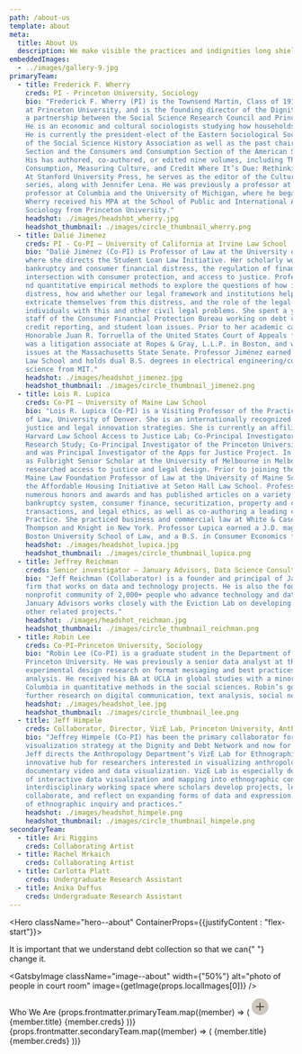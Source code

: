 ```yaml
---
path: /about-us
template: about
meta:
  title: About Us
  description: We make visible the practices and indignities long shielded from the light.
embeddedImages:
  - ../images/gallery-9.jpg
primaryTeam:
  - title: Frederick F. Wherry
    creds: PI - Princeton University, Sociology
    bio: "Frederick F. Wherry (PI) is the Townsend Martin, Class of 1917 Professor of Sociology 
    at Princeton University, and is the founding director of the Dignity and Debt Network, 
    a partnership between the Social Science Research Council and Princeton University. 
    He is an economic and cultural sociologists studying how households experience and navigate debt. 
    He is currently the president-elect of the Eastern Sociological Society and the past president 
    of the Social Science History Association as well as the past chair of the Economic Sociology 
    Section and the Consumers and Consumption Section of the American Sociological Association. 
    His has authored, co-authored, or edited nine volumes, including The Oxford Handbook of 
    Consumption, Measuring Culture, and Credit Where It’s Due: Rethinking Financial Citizenship. 
    At Stanford University Press, he serves as the editor of the Culture and Economic Life book 
    series, along with Jennifer Lena. He was previously a professor at Yale and an associate 
    professor at Columbia and the University of Michigan, where he began his career. Professor 
    Wherry received his MPA at the School of Public and International Affairs and his PhD in 
    Sociology from Princeton University."
    headshot: ./images/headshot_wherry.jpg
    headshot_thumbnail: ./images/circle_thumbnail_wherry.png
  - title: Dalié Jimenez
    creds: PI - Co-PI – University of California at Irvine Law School
    bio: "Dalié Jiménez (Co-PI) is Professor of Law at the University of California at Irvine, 
    where she directs the Student Loan Law Initiative. Her scholarly work focuses on contracts, 
    bankruptcy and consumer financial distress, the regulation of financial products and its 
    intersection with consumer protection, and access to justice. Professor Jiménez uses qualitative 
    nd quantitative empirical methods to explore the questions of how individuals cope with financial 
    distress, how and whether our legal framework and institutions help or hinder individuals 
    extricate themselves from this distress, and the role of the legal profession in helping 
    individuals with this and other civil legal problems. She spent a year as part of the founding 
    staff of the Consumer Financial Protection Bureau working on debt collection, debt relief, 
    credit reporting, and student loan issues. Prior to her academic career, she clerked for the 
    Honorable Juan R. Torruella of the United States Court of Appeals for the First Circuit, 
    was a litigation associate at Ropes & Gray, L.L.P. in Boston, and worked on consumer protection 
    issues at the Massachusetts State Senate. Professor Jiménez earned a J.D. cum laude from Harvard 
    Law School and holds dual B.S. degrees in electrical engineering/computer science and political 
    science from MIT."
    headshot: ./images/headshot_jimenez.jpg
    headshot_thumbnail: ./images/circle_thumbnail_jimenez.png
  - title: Lois R. Lupica
    creds: Co-PI – University of Maine Law School
    bio: "Lois R. Lupica (Co-PI) is a Visiting Professor of the Practice of Law at the Sturm College 
    of Law, University of Denver. She is an internationally recognized expert in access to civil 
    justice and legal innovation strategies. She is currently an affiliated faculty member at the 
    Harvard Law School Access to Justice Lab; Co-Principal Investigator of the Financial Distress 
    Research Study; Co-Principal Investigator of the Princeton University Debt Collection Lab; 
    and was Principal Investigator of the Apps for Justice Project. In 2019 Professor Lupica served 
    as Fulbright Senior Scholar at the University of Melbourne in Melbourne, Australia, where she 
    researched access to justice and legal design. Prior to joining the law school, she was the 
    Maine Law Foundation Professor of Law at the University of Maine School of Law and Director of 
    the Affordable Housing Initiative at Seton Hall Law School. Professor Lupica is the recipient of 
    numerous honors and awards and has published articles on a variety of topics including the 
    bankruptcy system, consumer finance, securitization, property and contract theory, secured 
    transactions, and legal ethics, as well as co-authoring a leading casebook on Bankruptcy Law & 
    Practice. She practiced business and commercial law at White & Case, Arnold & Porter and 
    Thompson and Knight in New York. Professor Lupica earned a J.D. magna cum laude from 
    Boston University School of Law, and a B.S. in Consumer Economics from Cornell University."
    headshot: ./images/headshot_lupica.jpg
    headshot_thumbnail: ./images/circle_thumbnail_lupica.png
  - title: Jeffrey Reichman
    creds: Senior investigator – January Advisors, Data Science Consulting
    bio: "Jeff Reichman (Collaborator) is a founder and principal of January Advisors, a consulting 
    firm that works on data and technology projects. He is also the founder of Sketch City, a 
    nonprofit community of 2,000+ people who advance technology and data in public decision making. 
    January Advisors works closely with the Eviction Lab on developing their eviction tracker and on 
    other related projects."
    headshot: ./images/headshot_reichman.jpg
    headshot_thumbnail: ./images/circle_thumbnail_reichman.png
  - title: Robin Lee
    creds: Co-PI—Princeton University, Sociology
    bio: "Robin Lee (Co-PI) is a graduate student in the Department of Sociology at 
    Princeton University. He was previously a senior data analyst at the New York Times where he did 
    experimental design research on format messaging and best practices for reproducible data 
    analysis. He received his BA at UCLA in global studies with a minor in statistics and his MA at 
    Columbia in quantitative methods in the social sciences. Robin’s goals at Princeton include 
    further research on digital communication, text analysis, social networks, and social movements."
    headshot: ./images/headshot_lee.jpg
    headshot_thumbnail: ./images/circle_thumbnail_lee.png
  - title: Jeff Himpele
    creds: Collaborator, Director, VizE Lab, Princeton University, Anthropology
    bio: "Jeffrey Himpele (Co-PI) has been the primary collaborator for developing the 
    visualization strategy at the Dignity and Debt Network and now for the Debt Collection Lab. 
    Jeff directs the Anthropology Department’s VizE Lab for Ethnographic Data Visualization, an 
    innovative hub for researchers interested in visualizing anthropological knowledge through 
    documentary video and data visualization. VizE Lab is especially devoted to bringing methods 
    of interactive data visualization and mapping into ethnographic contexts. It is a vibrant 
    interdisciplinary working space where scholars develop projects, learn new techniques, 
    collaborate, and reflect on expanding forms of data and expression that are shaping the future 
    of ethnographic inquiry and practices."
    headshot: ./images/headshot_himpele.png
    headshot_thumbnail: ./images/circle_thumbnail_himpele.png
secondaryTeam:
  - title: Ari Riggins
    creds: Collaborating Artist
  - title: Rachel Mrkaich
    creds: Collaborating Artist
  - title: Carlotta Platt
    creds: Undergraduate Research Assistant
  - title: Anika Duffus
    creds: Undergraduate Research Assistant
---
```



<Hero className="hero--about" ContainerProps={{justifyContent : "flex-start"}}>

<Typography className="hero__text">
  It is important that we understand debt collection so that we can{" "}
  <span>change it.</span>
</Typography>

</Hero>

<Block className="block">

<GatsbyImage
  className="image--about"
  width={"50%"}
  alt="photo of people in court room"
  image={getImage(props.localImages[0])}
/>

<Grid container spacing={3}>
  <Grid item xs={12} md={4} lg={5}>
    <Typography component="h2" variant="underline">
      Who We Are
    </Typography>
  </Grid>
  <Grid item xs={12} md={8} lg={7}>
    <Grid className="list--team" component="ul" container>
      <Modal members={props.frontmatter.primaryTeam}>
        {props.frontmatter.primaryTeam.map((member) => (
          <Box mt={2} mb={3}>
            <Box position={"relative"} width={100} height={100} mb={2}>
              <GatsbyImage
                className="image--team-thumbnail"
                width={100}
                alt={`headshot of ${member.title}`}
                image={getImage(member.headshot_thumbnail)}
              />
              <svg
                className="expand"
                width="30"
                height="30"
                viewBox="0 0 30 30"
                fill="none"
                xmlns="http://www.w3.org/2000/svg"
              >
                <circle cx="15" cy="15" r="15" fill="#CDC7BE" />
                <rect x="14" y="8" width="2" height="14" fill="#595247" />
                <rect
                  x="22"
                  y="14"
                  width="2"
                  height="14"
                  transform="rotate(90 22 14)"
                  fill="#595247"
                />
              </svg>
            </Box>
            <Typography className="title" component="p" variant="h5">
              {member.title}
            </Typography>
            <Typography color="grey" variant="body2">
              {member.creds}
            </Typography>
          </Box>
        ))}
      </Modal>
    </Grid>
    <Grid className="list--secondary-team" component="ul" container>
      {props.frontmatter.secondaryTeam.map((member) => (
        <Grid component="li" item xs={12} sm={6} {...props}>
          <Box ml={2} mt={2} mb={2}>
            <Typography className="title" component="p" variant="h5">
              {member.title}
            </Typography>
            <Typography color="grey" variant="body2">
              {member.creds}
            </Typography>
          </Box>
        </Grid>
      ))}
    </Grid>
  </Grid>
</Grid>

</Block>
